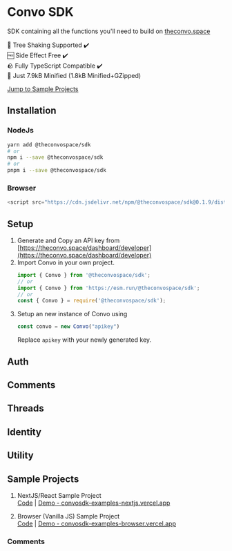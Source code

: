 
# Convo SDK

SDK containing all the functions you'll need to build on [theconvo.space](theconvo.space)

🌲 Tree Shaking Supported ✔️<br/>
🆓 Side Effect Free ✔️<br/>
🪨 Fully TypeScript Compatible ✔️<br/>
🤏 Just 7.9kB Minified (1.8kB Minified+GZipped)<br/>

[Jump to Sample Projects](#sample-projects-1)


## Installation

### NodeJs
```bash
yarn add @theconvospace/sdk
# or
npm i --save @theconvospace/sdk
# or
pnpm i --save @theconvospace/sdk
```

### Browser

```javascript
<script src="https://cdn.jsdelivr.net/npm/@theconvospace/sdk@0.1.9/dist/bundle.min.js"></script>
```

## Setup

1. Generate and Copy an API key from [https://theconvo.space/dashboard/developer](https://theconvo.space/dashboard/developer)
2. Import Convo in your own project.
    ```js
    import { Convo } from '@theconvospace/sdk';
    // or
    import { Convo } from 'https://esm.run/@theconvospace/sdk';
    // or
    const { Convo } = require('@theconvospace/sdk');
    ```
3. Setup an new instance of Convo using
    ```js
    const convo = new Convo("apikey")
    ```
    Replace `apikey` with your newly generated key.

## Auth

## Comments

## Threads

## Identity

## Utility

## Sample Projects

1. NextJS/React Sample Project<br/>
    [Code](https://github.com/anudit/convosdk/tree/main/examples/nextjs) | [Demo - convosdk-examples-nextjs.vercel.app](https://convosdk-examples-nextjs.vercel.app)

2. Browser (Vanilla JS) Sample Project<br/>
    [Code](https://github.com/anudit/convosdk/tree/main/examples/browser) | [Demo - convosdk-examples-browser.vercel.app](https://convosdk-examples-browser.vercel.app)

### Comments
<CommentBox threadId="convo-sdk"/>
